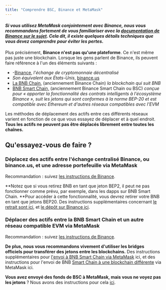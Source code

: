 ```yaml
---
title: "Comprendre BSC, Binance et MetaMask"
---
```


#### _Si vous utilisez MetaMask conjointement avec Binance, nous vous recommandons fortement de vous familiariser avec la [documentation de Binance sur le sujet](https://docs.binance.org/smart-chain/wallet/metamask.html). Cela dit, il existe quelques détails techniques que vous **devez comprendre pour éviter les pertes**._

Plus précisément, **Binance n'est pas qu'une plateforme**. Ce n'est même pas juste une blockchain. Lorsque les gens parlent de Binance, ils peuvent faire référence à l'un des éléments suivants :

- -[Binance](https://www.binance.com/en), _l'échange de cryptomonnaie décentralisé_
- _Son équivalent aux États-Unis_, [binance.us](https://www.binance.us/en/home)
- [La BNB Chain](https://www.binance.com/en/blog/all/binance-chain-blockchain-for-exchanging-the-world-304219301536473088), (anciennement Binance Chain) _la blockchain qui suit BNB_
- [BNB Smart Chain,](https://www.binance.org/en/smartChain) (anciennement Binance Smart Chain ou BSC) _conçue pour « apporter la fonctionnalité des contrats intelligents à l'écosystème Binance », suit les jetons qui sont conformes à la norme BEP-20 et est compatible avec Ethereum et d'autres réseaux compatibles avec l'EVM_

Les méthodes de déplacement des actifs entre ces différents réseaux varient en fonction de ce que vous essayez de déplacer et à quel endroit. **Tous les actifs ne peuvent pas être déplacés librement entre toutes les chaînes.**

## Qu'essayez-vous de faire ?

### Déplacez des actifs entre l'échange centralisé Binance, ou binance.us, et une adresse portefeuille via MetaMask

Recommandation : suivez [les instructions de Binance](https://www.binance.com/en/support/faq/115003670492).

**Notez que si vous retirez BNB en tant que jeton BEP2, il peut ne pas fonctionner comme prévu, par exemple, dans les dapps sur BNB Smart Chain. **Pour accéder à cette fonctionnalité, vous devrez retirer votre BNB en tant que jetons BEP20. Des instructions supplémentaires concernant [le retrait sont ici](/networks-and-sidechains/binance/receiving-funds-from-binance), et [le dépôt sur Binance ici](/networks-and-sidechains/binance/transferring-assets-to-the-binance-exchange).

### Déplacer des actifs entre la BNB Smart Chain et un autre réseau compatible EVM via MetaMask

Recommandation : suivez [les instructions de Binance](https://academy.binance.com/en/articles/how-to-recover-crypto-transferred-to-the-wrong-network-on-binance).

**De plus, nous vous recommandons vivement d'utiliser les bridges officiels pour transférer des jetons entre les blockchains.** Des instructions supplémentaires pour [l'envoi à BNB Smart Chain via MetaMask](/networks-and-sidechains/binance/sending-assets-to-binance-bnb-smart-chain) ici, et des instructions pour l'envoi de BNB [Smart Chain à une blockchain différente](/networks-and-sidechains/binance/how-to-send-tokens-from-bsc-to-ethereum-or-other-chains) via MetaMask ici.

**Vous avez envoyé des fonds de BSC à MetaMask, mais vous ne voyez pas les jetons** ? Nous avons des instructions pour cela [ici](/managing-my-tokens/moving-your-tokens/i-have-sent-funds-from-binance-smart-chain-to-metamask-but-i-dont-see-the-tokens-in-my-metamask-wallet).
